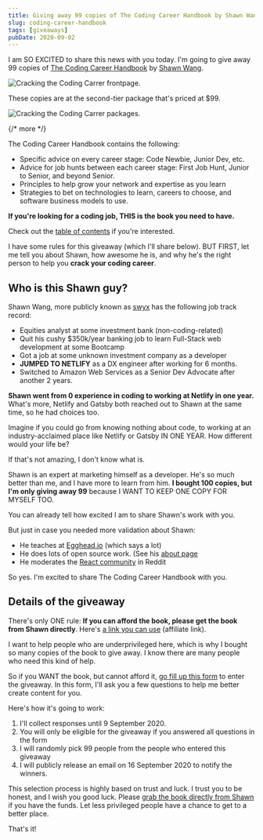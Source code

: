 ```yaml
---
title: Giving away 99 copies of The Coding Career Handbook by Shawn Wang
slug: coding-career-handbook
tags: [giveaways]
pubDate: 2020-09-02
---
```


I am SO EXCITED to share this news with you today. I'm going to give away 99 copies of [The Coding Career Handbook][1] by [Shawn Wang][2].

<Image
  src="/assets/2020/ctcc/ctcc.png"
  alt="Cracking the Coding Carrer frontpage."
/>

These copies are at the second-tier package that's priced at $99.

<Image
  src="/assets/2020/ctcc/package.png"
  alt="Cracking the Coding Carrer packages."
/>

{/* more */}

The Coding Career Handbook contains the following:

- Specific advice on every career stage: Code Newbie, Junior Dev, etc.
- Advice for job hunts between each career stage: First Job Hunt, Junior to Senior, and beyond Senior.
- Principles to help grow your network and expertise as you learn
- Strategies to bet on technologies to learn, careers to choose, and software business models to use.

**If you're looking for a coding job, THIS is the book you need to have.**

Check out the [table of contents][3] if you're interested.

I have some rules for this giveaway (which I'll share below). BUT FIRST, let me tell you about Shawn, how awesome he is, and why he's the right person to help you **crack your coding career**.

## Who is this Shawn guy?

Shawn Wang, more publicly known as [swyx][4] has the following job track record:

- Equities analyst at some investment bank (non-coding-related)
- Quit his cushy $350k/year banking job to learn Full-Stack web development at some Bootcamp
- Got a job at some unknown investment company as a developer
- **JUMPED TO NETLIFY** as a DX engineer after working for 6 months.
- Switched to Amazon Web Services as a Senior Dev Advocate after another 2 years.

**Shawn went from 0 experience in coding to working at Netlify in one year.** What's more, Netlify and Gatsby both reached out to Shawn at the same time, so he had choices too.

Imagine if you could go from knowing nothing about code, to working at an industry-acclaimed place like Netlify or Gatsby IN ONE YEAR. How different would your life be?

If that's not amazing, I don't know what is.

Shawn is an expert at marketing himself as a developer. He's so much better than me, and I have more to learn from him. **I bought 100 copies, but I'm only giving away 99** because I WANT TO KEEP ONE COPY FOR MYSELF TOO.

You can already tell how excited I am to share Shawn's work with you.

But just in case you needed more validation about Shawn:

- He teaches at [Egghead.io][5] (which says a lot)
- He does lots of open source work. (See his [about page][6]
- He moderates the [React community][7] in Reddit

So yes. I'm excited to share The Coding Career Handbook with you.

## Details of the giveaway

There's only ONE rule: **If you can afford the book, please get the book from Shawn directly**. Here's [a link you can use][8] (affiliate link).

I want to help people who are underprivileged here, which is why I bought so many copies of the book to give away. I know there are many people who need this kind of help.

So if you WANT the book, but cannot afford it, [go fill up this form][9] to enter the giveaway. In this form, I'll ask you a few questions to help me better create content for you.

Here's how it's going to work:

1. I'll collect responses until 9 September 2020.
2. You will only be eligible for the giveaway if you answered all questions in the form
3. I will randomly pick 99 people from the people who entered this giveaway
4. I will publicly release an email on 16 September 2020 to notify the winners.

This selection process is highly based on trust and luck. I trust you to be honest, and I wish you good luck. Please [grab the book directly from Shawn][10] if you have the funds. Let less privileged people have a chance to get to a better place.

That's it!

[1]: http://learninpublic.org/?a=zell
[2]: https://twitter.com/swyx
[3]: https://www.learninpublic.org/toc?a=zell
[4]: https://twitter.com/swyx
[5]: https://egghead.io/instructors/shawn-wang
[6]: https://www.swyx.io/about
[7]: https://www.reddit.com/r/reactjs/
[8]: http://learninpublic.org/?a=zell
[9]: https://4eyes.io/s/9efRa/
[10]: http://learninpublic.org/?a=zell
